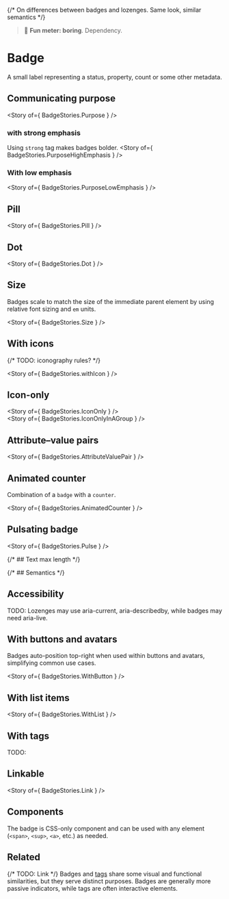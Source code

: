 
<Meta of={BadgeStories} />

{/* On differences between badges and lozenges. Same look, similar semantics */}

> 🥱 **Fun meter: boring**. Dependency.

# Badge
A small label representing a status, property, count or some other metadata.

<Canvas>
  <Story of={ BadgeStories.Badge } />
</Canvas>

## Communicating purpose

<Story of={ BadgeStories.Purpose } />
<br />
### with strong emphasis
Using `strong` tag makes badges bolder.
<Story of={ BadgeStories.PurposeHighEmphasis } />

### With low emphasis

<Story of={ BadgeStories.PurposeLowEmphasis } />

## Pill

<Story of={ BadgeStories.Pill } />

## Dot

<Story of={ BadgeStories.Dot } />

## Size

Badges scale to match the size of the immediate parent element by using relative font sizing and `em` units.

<Story of={ BadgeStories.Size } />

## With icons

{/* TODO: iconography rules? */}

<Story of={ BadgeStories.withIcon } />

## Icon-only

<Story of={ BadgeStories.IconOnly } />
<br />
<Story of={ BadgeStories.IconOnlyInAGroup } />

## Attribute–value pairs

<Story of={ BadgeStories.AttributeValuePair } />

## Animated counter
Combination of a `badge` with a `counter`.

<Story of={ BadgeStories.AnimatedCounter } />

## Pulsating badge

<Story of={ BadgeStories.Pulse } />

{/* ## Text max length */}

{/* ## Semantics */}

## Accessibility

TODO: Lozenges may use aria-current, aria-describedby, while badges may need aria-live.

## With buttons and avatars

Badges auto-position top-right when used within buttons and avatars, simplifying common use cases.

<Story of={ BadgeStories.WithButton } />

## With list items

<Story of={ BadgeStories.WithList } />

## With tags

TODO:

## Linkable

<Story of={ BadgeStories.Link } />

## Components

The badge is CSS-only component and can be used with any element (`<span>`, `<sup>`, `<a>`, etc.) as needed.

## Related
{/* TODO: Link */}
Badges and [tags](../?path=/docs/primitives-tag--docs) share some visual and functional similarities, but they serve distinct purposes.
Badges are generally more passive indicators, while tags are often interactive elements.